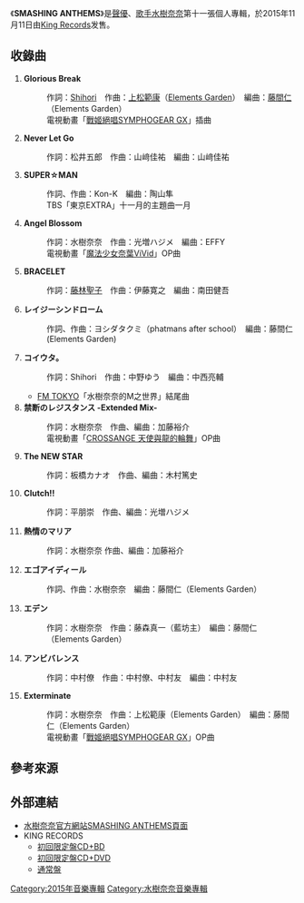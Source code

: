 {{unreferenced|time=2017-02-09T10:27:38+00:00}}
{{Infobox Album
| Name           = SMASHING ANTHEMS
| Cover          = 
| Caption    = 初回限定盤CD+BD封面
| Type           = [[錄音室專輯|錄音室專輯]]
| Artist         = [[水樹奈奈|水樹奈奈]]
| Released       = 2015年11月11日
| Recorded       = 
| Genre          = [[J-POP|J-POP]]
| Length         = 
| Label          = [[King_Records|King Records]]<br/>KICS-93297（CD＋Blu-ray盤）<br/>KICS-93298（CD+DVD盤）<br/>KICS-3297（通常盤）
| Producer       = 
| Reviews        = 
| Certification  = *金（唱片，[[日本唱片協會|日本唱片協會]]）
| Last album     = [[SUPERNAL_LIBERTY|SUPERNAL LIBERTY]]<br/>（2014年）
| This album     = '''SMASHING ANTHEMS'''<br/>（2015年）
| Next album     = [[NEOGENE_CREATION|NEOGENE CREATION]]<br/>（2016年）
}}

《'''SMASHING ANTHEMS'''》是[[聲優|聲優]]、[[歌手|歌手]][[水樹奈奈|水樹奈奈]]第十一張個人專輯，於2015年11月11日由[[King_Records|King Records]]发售。

== 收錄曲 ==
# '''Glorious Break''' 
#: 作詞：[[Shihori|Shihori]]　作曲：[[上松範康|上松範康]]（[[Elements_Garden|Elements Garden]]）　編曲：[[藤間仁|藤間仁]]（Elements Garden）
#: 電視動畫「[[戰姬絕唱SYMPHOGEAR|戰姬絕唱SYMPHOGEAR GX]]」插曲
# '''Never Let Go''' 
#: 作詞：松井五郎　作曲：山﨑佳祐　編曲：山﨑佳祐
# '''SUPER☆MAN''' 
#: 作詞、作曲：Kon-K　編曲：陶山隼
#: TBS「東京EXTRA」十一月的主題曲一月
# '''Angel Blossom''' 
#: 作詞：水樹奈奈　作曲：光増ハジメ　編曲：EFFY
#: 電視動畫「[[魔法少女奈葉ViVid|魔法少女奈葉ViVid]]」OP曲
# '''BRACELET''' 
#: 作詞：[[藤林聖子|藤林聖子]]　作曲：伊藤寛之　編曲：南田健吾
# '''レイジーシンドローム''' 
#: 作詞、作曲：ヨシダタクミ（phatmans after school）　編曲：藤間仁 (Elements Garden)
# '''コイウタ。''' 
#: 作詞：Shihori　作曲：中野ゆう　編曲：中西亮輔
#* [[FM_TOKYO|FM TOKYO]]「水樹奈奈的M之世界」結尾曲
# '''禁断のレジスタンス -Extended Mix-''' 
#: 作詞：水樹奈奈　作曲、編曲：加藤裕介
#: 電視動畫「[[CROSSANGE_天使與龍的輪舞|CROSSANGE 天使與龍的輪舞]]」OP曲
# '''The NEW STAR''' 
#: 作詞：板橋カナオ　作曲、編曲：木村篤史 
# '''Clutch!!''' 
#: 作詞：平朋崇　作曲、編曲：光増ハジメ
# '''熱情のマリア''' 
#: 作詞：水樹奈奈  作曲、編曲：加藤裕介
# '''エゴアイディール''' 
#: 作詞、作曲：水樹奈奈　編曲：藤間仁（Elements Garden）
# '''エデン''' 
#: 作詞：水樹奈奈　作曲：藤森真一（藍坊主）　編曲：藤間仁（Elements Garden）
# '''アンビバレンス''' 
#: 作詞：中村僚　作曲：中村僚、中村友　編曲：中村友
# '''Exterminate''' 
#: 作詞：水樹奈奈　作曲：上松範康（Elements Garden）　編曲：藤間仁（Elements Garden）
#: 電視動畫「[[戰姬絕唱SYMPHOGEAR|戰姬絕唱SYMPHOGEAR GX]]」OP曲

== 參考來源 ==
<references/>

== 外部連結 ==
* [http://www.mizukinana.jp/special/2015_smashing_anthems/ 水樹奈奈官方網站SMASHING ANTHEMS頁面]{{Wayback|url=http://www.mizukinana.jp/special/2015_smashing_anthems/ |date=20161017083821 }}
* KING RECORDS
** [http://www.kingrecords.co.jp/cs/g/gKICS-93297/ 初回限定盤CD+BD]{{Wayback|url=http://www.kingrecords.co.jp/cs/g/gKICS-93297/ |date=20170211081230 }}
** [http://www.kingrecords.co.jp/cs/g/gKICS-93298/ 初回限定盤CD+DVD]{{Wayback|url=http://www.kingrecords.co.jp/cs/g/gKICS-93298/ |date=20170211155730 }}
** [http://www.kingrecords.co.jp/cs/g/gKICS-3297/ 通常盤]{{Wayback|url=http://www.kingrecords.co.jp/cs/g/gKICS-3297/ |date=20170718114327 }}

{{水樹奈奈}}

[[Category:2015年音樂專輯|Category:2015年音樂專輯]]
[[Category:水樹奈奈音樂專輯|Category:水樹奈奈音樂專輯]]